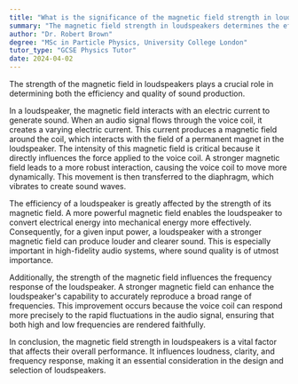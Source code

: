 ```yaml
---
title: "What is the significance of the magnetic field strength in loudspeakers?"
summary: "The magnetic field strength in loudspeakers determines the efficiency and quality of sound production."
author: "Dr. Robert Brown"
degree: "MSc in Particle Physics, University College London"
tutor_type: "GCSE Physics Tutor"
date: 2024-04-02
---
```


The strength of the magnetic field in loudspeakers plays a crucial role in determining both the efficiency and quality of sound production.

In a loudspeaker, the magnetic field interacts with an electric current to generate sound. When an audio signal flows through the voice coil, it creates a varying electric current. This current produces a magnetic field around the coil, which interacts with the field of a permanent magnet in the loudspeaker. The intensity of this magnetic field is critical because it directly influences the force applied to the voice coil. A stronger magnetic field leads to a more robust interaction, causing the voice coil to move more dynamically. This movement is then transferred to the diaphragm, which vibrates to create sound waves.

The efficiency of a loudspeaker is greatly affected by the strength of its magnetic field. A more powerful magnetic field enables the loudspeaker to convert electrical energy into mechanical energy more effectively. Consequently, for a given input power, a loudspeaker with a stronger magnetic field can produce louder and clearer sound. This is especially important in high-fidelity audio systems, where sound quality is of utmost importance.

Additionally, the strength of the magnetic field influences the frequency response of the loudspeaker. A stronger magnetic field can enhance the loudspeaker's capability to accurately reproduce a broad range of frequencies. This improvement occurs because the voice coil can respond more precisely to the rapid fluctuations in the audio signal, ensuring that both high and low frequencies are rendered faithfully.

In conclusion, the magnetic field strength in loudspeakers is a vital factor that affects their overall performance. It influences loudness, clarity, and frequency response, making it an essential consideration in the design and selection of loudspeakers.
    